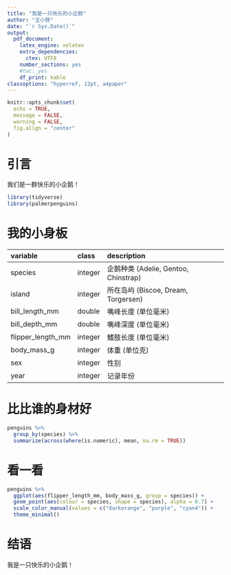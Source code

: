 ```yaml
---
title: "我是一只快乐的小企鹅"
author: "王小胖"
date: "`r Sys.Date()`"
output:
  pdf_document: 
    latex_engine: xelatex
    extra_dependencies:
      ctex: UTF8
    number_sections: yes
    #toc: yes
    df_print: kable
classoptions: "hyperref, 12pt, a4paper"
---
```



```r
knitr::opts_chunk$set(
  echo = TRUE,
  message = FALSE,
  warning = FALSE,
  fig.align = "center"
)
```



# 引言

我们是一群快乐的小企鹅！

```r
library(tidyverse)
library(palmerpenguins)
```


# 我的小身板


|variable          |class   |description |
|:-----------------|:-------|:-----------|
|species           |integer | 企鹅种类 (Adelie, Gentoo, Chinstrap) |
|island            |integer | 所在岛屿 (Biscoe, Dream, Torgersen) |
|bill_length_mm    |double  | 嘴峰长度 (单位毫米) |
|bill_depth_mm     |double  | 嘴峰深度 (单位毫米)|
|flipper_length_mm |integer | 鰭肢长度 (单位毫米) |
|body_mass_g       |integer | 体重 (单位克) |
|sex               |integer | 性别 |
|year              |integer | 记录年份 |


# 比比谁的身材好

```r
penguins %>%
  group_by(species) %>%
  summarize(across(where(is.numeric), mean, na.rm = TRUE))
```


# 看一看

```r
penguins %>%
  ggplot(aes(flipper_length_mm, body_mass_g, group = species)) +
  geom_point(aes(colour = species, shape = species), alpha = 0.7) +
  scale_color_manual(values = c("darkorange", "purple", "cyan4")) +
  theme_minimal() 
```

# 结语

我是一只快乐的小企鹅！